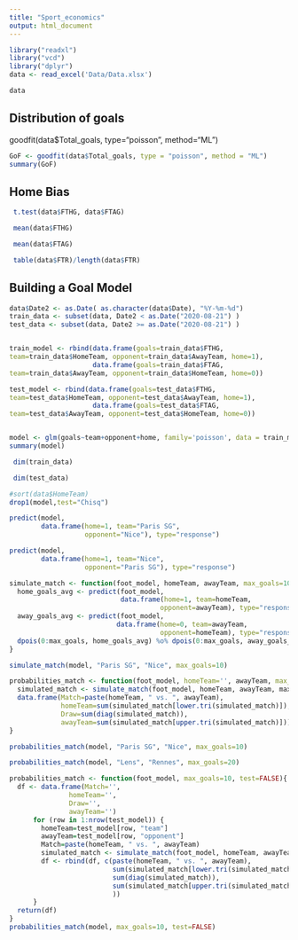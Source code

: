 ---
title: "Sport_economics"
output: html_document
---

```{r setup, include=FALSE}
library("readxl")
library("vcd")
library("dplyr")
data <- read_excel('Data/Data.xlsx')
```

```{r}
data
```
## Distribution of goals


goodfit(data$Total_goals, type="poisson", method="ML")


```{r}
GoF <- goodfit(data$Total_goals, type = "poisson", method = "ML")
summary(GoF) 
```

## Home Bias

```{r}
 t.test(data$FTHG, data$FTAG)
```


```{r}
 mean(data$FTHG)
```

```{r}
 mean(data$FTAG)
```

```{r}
 table(data$FTR)/length(data$FTR)
```


## Building a Goal Model

```{r}

data$Date2 <- as.Date( as.character(data$Date), "%Y-%m-%d")
train_data <- subset(data, Date2 < as.Date("2020-08-21") )
test_data <- subset(data, Date2 >= as.Date("2020-08-21") )


train_model <- rbind(data.frame(goals=train_data$FTHG, 
team=train_data$HomeTeam, opponent=train_data$AwayTeam, home=1), 
                     data.frame(goals=train_data$FTAG, 
team=train_data$AwayTeam, opponent=train_data$HomeTeam, home=0)) 

test_model <- rbind(data.frame(goals=test_data$FTHG, 
team=test_data$HomeTeam, opponent=test_data$AwayTeam, home=1), 
                     data.frame(goals=test_data$FTAG, 
team=test_data$AwayTeam, opponent=test_data$HomeTeam, home=0)) 


model <- glm(goals~team+opponent+home, family='poisson', data = train_model) 
summary(model) 
```

```{r}
 dim(train_data)
```

```{r}
 dim(test_data)
```
```{r}
#sort(data$HomeTeam)
drop1(model,test="Chisq") 
```

```{r}
predict(model, 
        data.frame(home=1, team="Paris SG", 
                   opponent="Nice"), type="response")
```

```{r}
predict(model, 
        data.frame(home=1, team="Nice", 
                   opponent="Paris SG"), type="response")

```

```{r}
simulate_match <- function(foot_model, homeTeam, awayTeam, max_goals=10){
  home_goals_avg <- predict(foot_model,
                            data.frame(home=1, team=homeTeam, 
                                      opponent=awayTeam), type="response")
  away_goals_avg <- predict(foot_model, 
                           data.frame(home=0, team=awayTeam, 
                                      opponent=homeTeam), type="response")
  dpois(0:max_goals, home_goals_avg) %o% dpois(0:max_goals, away_goals_avg) 
}

simulate_match(model, "Paris SG", "Nice", max_goals=10)
```

```{r}
probabilities_match <- function(foot_model, homeTeam='', awayTeam, max_goals=10){
  simulated_match <- simulate_match(foot_model, homeTeam, awayTeam, max_goals)
  data.frame(Match=paste(homeTeam, " vs. ", awayTeam), 
             homeTeam=sum(simulated_match[lower.tri(simulated_match)]), 
             Draw=sum(diag(simulated_match)), 
             awayTeam=sum(simulated_match[upper.tri(simulated_match)]))
}

probabilities_match(model, "Paris SG", "Nice", max_goals=10)
```

```{r}
probabilities_match(model, "Lens", "Rennes", max_goals=20)
```




```{r}
probabilities_match <- function(foot_model, max_goals=10, test=FALSE){
  df <- data.frame(Match='', 
               homeTeam='', 
               Draw='', 
               awayTeam='')
      for (row in 1:nrow(test_model)) {
        homeTeam=test_model[row, "team"]
        awayTeam=test_model[row, "opponent"]
        Match=paste(homeTeam, " vs. ", awayTeam)
        simulated_match <- simulate_match(foot_model, homeTeam, awayTeam, max_goals)
        df <- rbind(df, c(paste(homeTeam, " vs. ", awayTeam),
                          sum(simulated_match[lower.tri(simulated_match)]),
                          sum(diag(simulated_match)),
                          sum(simulated_match[upper.tri(simulated_match)])
                          ))
      }
  return(df)
}
probabilities_match(model, max_goals=10, test=FALSE)

```



























